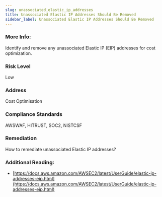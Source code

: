 ```yaml
---
slug: unassociated_elastic_ip_addresses
title: Unassociated Elastic IP Addresses Should Be Removed
sidebar_label: Unassociated Elastic IP Addresses Should Be Removed
---
```


### More Info:

Identify and remove any unassociated Elastic IP (EIP) addresses for cost optimization.

### Risk Level

Low

### Address

Cost Optimisation

### Compliance Standards

AWSWAF, HITRUST, SOC2, NISTCSF

### Remediation

How to remediate unassociated Elastic IP addresses?

### Additional Reading:

- [https://docs.aws.amazon.com/AWSEC2/latest/UserGuide/elastic-ip-addresses-eip.html](https://docs.aws.amazon.com/AWSEC2/latest/UserGuide/elastic-ip-addresses-eip.html) 

